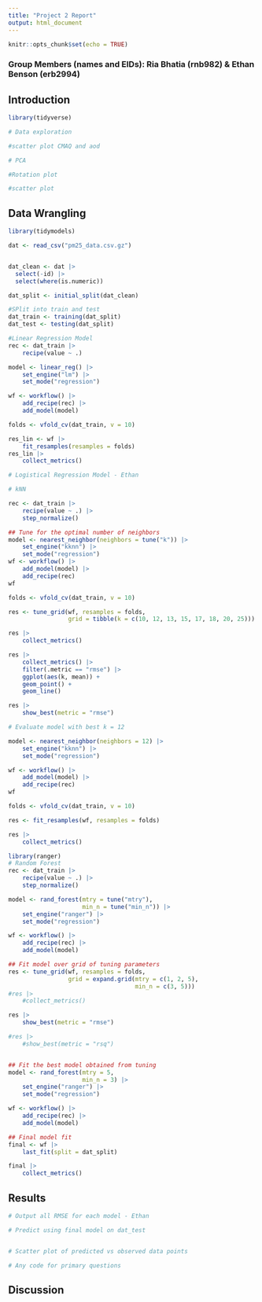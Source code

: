 ```yaml
---
title: "Project 2 Report"
output: html_document
---
```


```r
knitr::opts_chunk$set(echo = TRUE)
```

### Group Members (names and EIDs): Ria Bhatia (rnb982) & Ethan Benson (erb2994)




## Introduction



```r
library(tidyverse)

# Data exploration

#scatter plot CMAQ and aod

# PCA

#Rotation plot

#scatter plot

```


## Data Wrangling

```r

library(tidymodels)

dat <- read_csv("pm25_data.csv.gz")


dat_clean <- dat |>
  select(-id) |>
  select(where(is.numeric))

dat_split <- initial_split(dat_clean)

#SPlit into train and test
dat_train <- training(dat_split)
dat_test <- testing(dat_split)

#Linear Regression Model
rec <- dat_train |>
    recipe(value ~ .)

model <- linear_reg() |> 
    set_engine("lm") |> 
    set_mode("regression")

wf <- workflow() |> 
    add_recipe(rec) |> 
    add_model(model)

folds <- vfold_cv(dat_train, v = 10)

res_lin <- wf |> 
    fit_resamples(resamples = folds)
res_lin |> 
    collect_metrics()

```

```r

# Logistical Regression Model - Ethan
```


```r

# kNN

rec <- dat_train |> 
    recipe(value ~ .) |> 
    step_normalize() 

## Tune for the optimal number of neighbors
model <- nearest_neighbor(neighbors = tune("k")) |> 
    set_engine("kknn") |> 
    set_mode("regression")
wf <- workflow() |> 
    add_model(model) |> 
    add_recipe(rec)
wf

folds <- vfold_cv(dat_train, v = 10)

res <- tune_grid(wf, resamples = folds,
                 grid = tibble(k = c(10, 12, 13, 15, 17, 18, 20, 25)))

res |> 
    collect_metrics()

res |> 
    collect_metrics() |> 
    filter(.metric == "rmse") |> 
    ggplot(aes(k, mean)) +
    geom_point() + 
    geom_line()

res |> 
    show_best(metric = "rmse")

# Evaluate model with best k = 12

model <- nearest_neighbor(neighbors = 12) |> 
    set_engine("kknn") |> 
    set_mode("regression")

wf <- workflow() |> 
    add_model(model) |> 
    add_recipe(rec)
wf

folds <- vfold_cv(dat_train, v = 10)

res <- fit_resamples(wf, resamples = folds)

res |> 
    collect_metrics()

```

```r
library(ranger)
# Random Forest
rec <- dat_train |> 
    recipe(value ~ .) |> 
    step_normalize() 

model <- rand_forest(mtry = tune("mtry"),
                     min_n = tune("min_n")) |> 
    set_engine("ranger") |> 
    set_mode("regression")

wf <- workflow() |> 
    add_recipe(rec) |> 
    add_model(model)

## Fit model over grid of tuning parameters
res <- tune_grid(wf, resamples = folds, 
                 grid = expand.grid(mtry = c(1, 2, 5),
                                    min_n = c(3, 5)))
#res |> 
    #collect_metrics()

res |> 
    show_best(metric = "rmse")

#res |> 
    #show_best(metric = "rsq")


## Fit the best model obtained from tuning
model <- rand_forest(mtry = 5,
                     min_n = 3) |> 
    set_engine("ranger") |> 
    set_mode("regression")

wf <- workflow() |> 
    add_recipe(rec) |> 
    add_model(model)

## Final model fit
final <- wf |> 
    last_fit(split = dat_split)

final |> 
    collect_metrics()

```


## Results

```r
# Output all RMSE for each model - Ethan

# Predict using final model on dat_test


# Scatter plot of predicted vs observed data points

```


```r

# Any code for primary questions

```
## Discussion